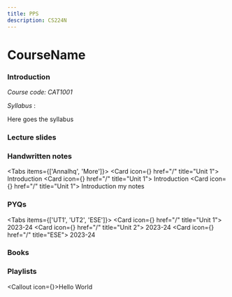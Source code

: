 ---
title: PPS
description: CS224N
---

# CourseName

### Introduction

*Course code: CAT1001*

*Syllabus* : 

Here goes the syllabus

### Lecture slides


### Handwritten notes

<Tabs items={['Annalhq', 'More']}>
  <Tab value="Annalhq">
  <Cards>
  <Card icon={<NotebookPen />} href="/" title="Unit 1">
    Introduction
  </Card>
  <Card icon={<NotebookPen />} href="/" title="Unit 1">
    Introduction
  </Card>
  <Card icon={<NotebookPen />} href="/" title="Unit 1">
    Introduction
  </Card>
  </Cards>
  </Tab>
  <Tab value="More">my notes</Tab>
</Tabs>

### PYQs

<Tabs items={['UT1', 'UT2', 'ESE']}>
  <Tab value="UT1">
  <Cards>
  <Card icon={<NotebookPen />} href="/" title="Unit 1">
    2023-24
  </Card>
  </Cards>
  </Tab>
  <Tab value="UT2">
  <Cards>
  <Card icon={<NotebookPen />} href="/" title="Unit 2">
    2023-24
  </Card>
  </Cards>
  </Tab>
  <Tab value="ESE">
  <Cards>
  <Card icon={<NotebookPen />} href="/" title="ESE">
    2023-24
  </Card>
  </Cards>
  </Tab>
</Tabs>

### Books

### Playlists

<Callout icon={<Youtube />}>Hello World</Callout>